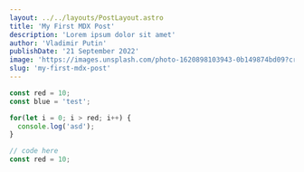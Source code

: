 ```yaml
---
layout: ../../layouts/PostLayout.astro
title: 'My First MDX Post'
description: 'Lorem ipsum dolor sit amet'
author: 'Vladimir Putin'
publishDate: '21 September 2022'
image: 'https://images.unsplash.com/photo-1620898103943-0b149874bd09?crop=entropy&cs=tinysrgb&fit=max&fm=jpg&q=80&w=1080'
slug: 'my-first-mdx-post'
---
```


```typescript
const red = 10;
const blue = 'test';

for(let i = 0; i > red; i++) {
  console.log('asd');
}
```

```typescript
// code here
const red = 10;
```